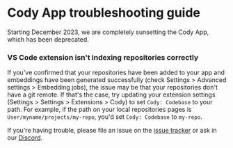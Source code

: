 # Cody App troubleshooting guide

<Callout type="warning">Starting December 2023, we are completely sunsetting the Cody App, which has been deprecated.</Callout>

### VS Code extension isn't indexing repositories correctly
If you've confirmed that your repositories have been added to your app and embeddings have been generated successfully (check Settings > Advanced settings > Embedding jobs), the issue may be that your repositories don't have a git remote. If that's the case, try updating your extension settings (Settings > Settings > Extensions > Cody) to set `Cody: Codebase` to your path. For example, if the path on your local repositories pages is `User/myname/projects/my-repo`, you'd set `Cody: Codebase` to `my-repo`.

 If you're having trouble, please file an issue on the [issue tracker](https://github.com/sourcegraph/app/issues) or ask in our [Discord](https://discord.gg/s2qDtYGnAE).
